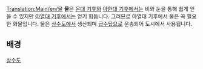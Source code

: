 [[Translation:Main/en/물]]
{{en/Cargo|name=물
|image=Water.png
|produced=[[Main/ko/상수도|상수도]]
|accepted=[[Main/ko/급수탑|급수탑]]
}}
'''물'''은 [[Main/en/기후/Ko#온대 기후|온대 기후]]와 [[Main/en/기후/Ko#아한대 기후|아한대 기후]]에서는 비와 눈을 통해 쉽게 얻을 수 있지만 [[Main/en/기후/Ko#아열대 기후|아열대 기후]]에서는 얻기 힘듭니다. 그러므로 아열대 기후에서 물은 꼭 필요한 화물입니다. 물은 [[Main/ko/상수도|상수도]]에서 생산되며 [[Main/ko/급수탑|급수탑]]으로 운송되어 도시에서 사용됩니다.

==배경==
[https://ko.wikipedia.org/wiki/수도_(시설) 상수도]